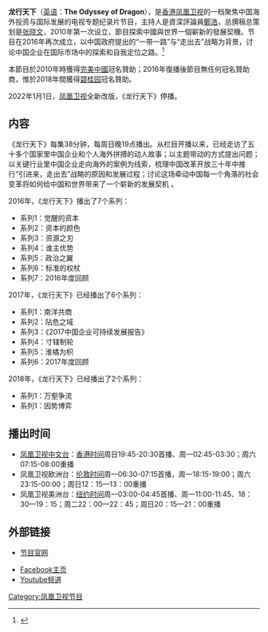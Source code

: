{{primarysources|time=2017-01-01T02:22:30+00:00}}
{{In-progress_tvshow|龙行天下 (节目)}}
{{电视节目信息框
| 名称      = 龙行天下
| 英文名称  = The Odyssey of Dragon
| 图片      = 
| 图说      = 
| 类型      = [[经济|经济]]
| 格式 = 
| 主持      = [[郑浩_(主持人)|鄭浩]]
| 总策划      = [[张晓文|张晓文]]
| 国家      = {{HK}}
| 语言      = [[普通话|普通话]]（中文台）<br>[[粵語|粵語]]（香港台）
| 字幕      = [[繁体中文|繁体中文]]
| 标语      = 
| 集数      = 约400
| 每集长度  = 38分钟（含广告）
| 制作公司  = [[凤凰卫视|凤凰卫视]] [[张晓文工作室|张晓文工作室]]
| 电视网    = [[凤凰卫视中文台|凤凰卫视中文台]]、[[鳳凰衛視香港台|香港台]]
| 图像制式  = <small>'''2010年1月2日至12月25日'''</small><br/>[[576i|576i]] [[縱橫比_(圖像)|4:3]]（[[標清|標清]]）<br/><small>'''2016年1月3日至2022年1月1日'''</small><br/>[[576i|576i]] [[縱橫比_(圖像)|16:9]]（標清）<br/>[[1080i|1080i50]] [[縱橫比_(圖像)|16:9]]（[[高清電視|高清]]）
| 播出国家  = {{HK}}
| 开始      = 2010年、<br>2016年
| 结束      = 2022年1月1日
| 前作      = 
| 官方网站  = http://wstudiohk.com/
| 原创      = [[凤凰卫视|凤凰卫视]]
| 相關節目  = 
}}
{{UTC+8}}

'''龙行天下'''（[[英语|英语]]：'''The Odyssey of Dragon'''），是[[香港|香港]][[凤凰卫视|凤凰卫视]]的一档聚焦中国海外投资与国际发展的电视专题纪录片节目，主持人是資深評論員[[郑浩_(主持人)|鄭浩]]，总撰稿总策划是[[:張曉文|张晓文]]，2010年第一次设立，節目探索中國與世界一個嶄新的發展契機。节目在2016年再次成立，以中国政府提出的“一带一路”与“走出去”战略为背景，讨论中国企业在国际市场中的探索和自我定位之路。<ref>{{Cite web |url=http://v.ifeng.com/vlist/tv/lxtx/all/0/1/detail.shtml |title=简介 |accessdate=2016-12-31 |archive-date=2016-12-16 |archive-url=https://web.archive.org/web/20161216081106/http://v.ifeng.com/vlist/tv/lxtx/all/0/1/detail.shtml |dead-url=no }}</ref>

本節目於2010年時獲得[[完美中國|完美中國]]冠名贊助；2016年復播後節目無任何冠名贊助商，惟於2018年間獲得[[碧桂园|碧桂园]]冠名贊助。

2022年1月1日，[[凤凰卫视|凤凰卫视]]全新改版，《龙行天下》停播。

== 内容 ==
《龙行天下》每集38分钟，每周日晚19点播出。从栏目开播以来，已经走访了五十多个国家里中国企业和个人海外拼搏的动人故事；以主题带动的方式提出问题；以关键行业里中国企业走向海外的案例为线索，梳理中国改革开放三十年中推行“引进来，走出去”战略的原因和发展过程；讨论这场牵动中国每一个角落的社会变革将如何给中国和世界带来了一个崭新的发展契机 。

2016年，《龙行天下》播出了7个系列：

*系列1：觉醒的资本
*系列2：资本的颜色
*系列3：资源之刃
*系列4：谁主优势
*系列5：政治之翼
*系列6：标准的权杖
*系列7：2016年度回顾

2017年，《龙行天下》已经播出了6个系列：

*系列1：南洋共商
*系列2：阽危之域
*系列3：《2017中国企业可持续发展报告》
*系列4：寸辖制轮
*系列5：淮橘为枳
*系列6：2017年度回顾

2018年，《龙行天下》已经播出了2个系列：

*系列1：万壑争流
*系列1：因势博弈

== 播出时间 ==
*[[凤凰卫视中文台|凤凰卫视中文台]]：[[香港时间|香港时间]]周日19:45-20:30首播、周一02:45-03:30；周六07:15-08:00重播
*凤凰卫视欧洲台：[[伦敦时间|伦敦时间]]周一06:30-07:15首播，周一18:15-19:00；周六23:15-00:00；周日12：15—13：00重播
*凤凰卫视美洲台：[[纽约时间|纽约时间]]周一03:00-04:45首播、周一11:00-11:45、18：30—19：15；周二22：00—22：45；周日20：15—21：00重播


==外部链接==
*[https://web.archive.org/web/20050213012730/http://wstudiohk.com/ 节目官网]
[[Category:凤凰卫视节目|Category:凤凰卫视节目]]
*[https://www.facebook.com/povertyisenemy/?hc_ref=ARQNzH3kL8BMJRzdCsjkcv-1j7QJnz5KNcSpDmV7ckxIktFGb_2U1oaUAOh98k4EZOQ&fref=nf Facebook主页]
*[https://www.youtube.com/channel/UCcSJdCMPh_-GjZWrXR-F-Yw?view_as=subscriber Youtube频道]